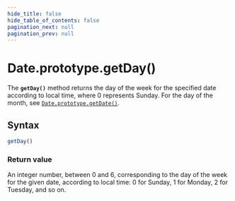 ```yaml
---
hide_title: false
hide_table_of_contents: false
pagination_next: null
pagination_prev: null
---
```

# Date.prototype.getDay()

The **`getDay()`** method returns the
day of the week for the specified date according to local time, where 0 represents
Sunday. For the day of the month, see [`Date.prototype.getDate()`](./getDate.md).

## Syntax

```js
getDay()
```

### Return value

An integer number, between 0 and 6, corresponding to the day of the week for the given
date, according to local time: 0 for Sunday, 1 for Monday, 2 for Tuesday, and so on.
